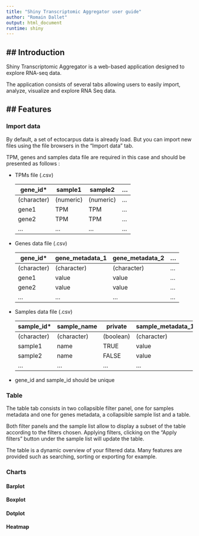 ```yaml
---
title: "Shiny Transcriptomic Aggregator user guide"
author: "Romain Dallet"
output: html_document
runtime: shiny
---
```


## Introduction
---

Shiny Transcriptomic Aggregator is a web-based application designed to explore RNA-seq data.

The application consists of several tabs allowing users to easily import, analyze, visualize and explore RNA Seq data. 

## Features
---

### Import data

By default, a set of ectocarpus data is already load. But you can import new files using the file browsers in the "Import data" tab.

TPM, genes and samples data file are required in this case and should be presented as follows :

- TPMs file (.csv)

	| gene_id*    | sample1   | sample2   | ... |
	| ----------- | --------- | ----------| --- |
	| (character) | (numeric) | (numeric) | ... |
	| gene1       | TPM       | TPM       | ... |
	| gene2       | TPM       | TPM       | ... |
	| ...         |  ...      | ...       | ... |

- Genes data file (.csv)

	| gene_id*    | gene_metadata_1 | gene_metadata_2 | ... |
	| ----------- | --------------- | --------------- | --- |
	| (character) | (character)     | (character)     | ... |
	| gene1       | value           | value           | ... |
	| gene2       | value           | value           | ... |
	| ...         |  ...            | ...             | ... |

- Samples data file (.csv)

	| sample_id*  | sample_name | private   | sample_metadata_1 | sample_metadata_2 | ... |
	| ------------| ----------- | --------- | ----------------- | ----------------- | --- |
	| (character) | (character) | (boolean) | (character)       | (character)       | ... |
	| sample1     | name        | TRUE      | value             | value             | ... |
	| sample2     | name        | FALSE     | value             | value             | ... |
	| ...         |  ...        | ...       | ...               | ...               | ... |

* gene_id and sample_id should be unique


### Table

The table tab consists in two collapsible filter panel, one for samples metadata and one for genes metadata, a collapsible sample list and a table.

Both filter panels and the sample list allow to display a subset of the table according to the filters chosen. Applying filters, clicking on the "Apply filters" button under the sample list will update the table.

The table is a dynamic overview of your filtered data. Many features are provided such as searching, sorting or exporting for example.


### Charts

#### Barplot
#### Boxplot
#### Dotplot
#### Heatmap